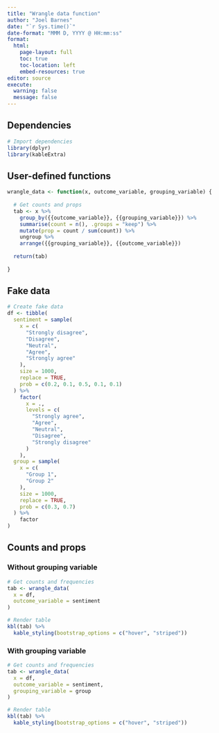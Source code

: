 ```yaml
---
title: "Wrangle data function"
author: "Joel Barnes"
date: "`r Sys.time()`"
date-format: "MMM D, YYYY @ HH:mm:ss"
format: 
  html:
    page-layout: full
    toc: true
    toc-location: left
    embed-resources: true
editor: source
execute:
  warning: false
  message: false
---
```


## Dependencies

```r
# Import dependencies
library(dplyr)
library(kableExtra)
```

## User-defined functions

```r
wrangle_data <- function(x, outcome_variable, grouping_variable) {
  
  # Get counts and props
  tab <- x %>%
    group_by({{outcome_variable}}, {{grouping_variable}}) %>%
    summarise(count = n(), .groups = "keep") %>%
    mutate(prop = count / sum(count)) %>%
    ungroup %>%
    arrange({{grouping_variable}}, {{outcome_variable}})
  
  return(tab)
  
}
```

## Fake data

```r
# Create fake data
df <- tibble(
  sentiment = sample(
    x = c(
      "Strongly disagree",
      "Disagree",
      "Neutral",
      "Agree",
      "Strongly agree"
    ),
    size = 1000,
    replace = TRUE,
    prob = c(0.2, 0.1, 0.5, 0.1, 0.1)
  ) %>%
    factor(
      x = .,
      levels = c(
        "Strongly agree",
        "Agree",
        "Neutral",
        "Disagree",
        "Strongly disagree"
      )
    ),
  group = sample(
    x = c(
      "Group 1",
      "Group 2"
    ),
    size = 1000,
    replace = TRUE,
    prob = c(0.3, 0.7)
  ) %>%
    factor
)
```

## Counts and props

### Without grouping variable

```r
# Get counts and frequencies
tab <- wrangle_data(
  x = df,
  outcome_variable = sentiment
)

# Render table
kbl(tab) %>%
  kable_styling(bootstrap_options = c("hover", "striped"))
```

### With grouping variable

```r
# Get counts and frequencies
tab <- wrangle_data(
  x = df,
  outcome_variable = sentiment,
  grouping_variable = group
)

# Render table
kbl(tab) %>%
  kable_styling(bootstrap_options = c("hover", "striped"))
```